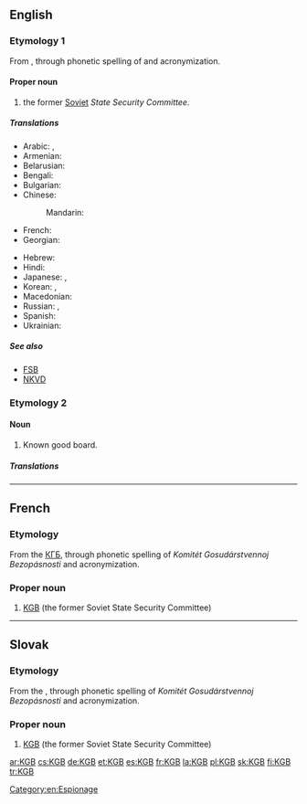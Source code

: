 ==English==
{{wikipedia}}

===Etymology 1===
From {{etyl|ru|en}} {{m|ru|КГБ}}, through phonetic spelling of {{m|ru|Комите́т госуда́рственной безопа́сности||State Security Committee}} and acronymization.

====Proper noun====
{{en-proper noun}}

# the former [[Soviet]] ''State Security Committee''.

=====Translations=====
{{trans-top|Soviet KGB}}
* Arabic: {{t|ar|كَي جِي بِي|m}}, {{t|ar|كَاي جِي بِي|m}}
* Armenian: {{t|hy|ՊԱԿ}}
* Belarusian: {{t|be|КДБ|m|sc=Cyrl}}
* Bengali: {{t|bn|কেজিবি|tr=kejibi|sc=Beng}}
* Bulgarian: {{t|bg|КГБ|m|sc=Cyrl}}
* Chinese:
*: Mandarin: {{t+|cmn|克格勃|tr=kègébó|sc=Hani}}
* French: {{t+|fr|KGB|m}}
* Georgian: {{t|ka|სუკ|sc=Geor}}
{{trans-mid}}
* Hebrew: {{t|he|ק.ג.ב.|m|tr=ka ge be|sc=Hebr}}
* Hindi: {{t|hi|केजीबी|sc=Deva}}
* Japanese: {{t|ja|カーゲーベー|tr=kāgēbē|sc=Jpan}}, {{t|ja|ケージービー|tr=kējībī|sc=Jpan}}
* Korean: {{t|ko|카게베|sc=Kore}}, {{t|ko|케이지비|sc=Kore}}
* Macedonian: {{t|mk|КГБ|m|sc=Cyrl}}
* Russian: {{t+|ru|КГБ|m}}, {{t|ru|ка-гэ-бэ́|m|sc=Cyrl}} {{qualifier|phonetic respelling}}
* Spanish: {{t+|es|KGB|m}}
* Ukrainian: {{t|uk|КДБ|m|sc=Cyrl}}
{{trans-bottom}}

=====See also=====
* [[FSB]]
* [[NKVD]]

===Etymology 2===

====Noun====
{{en-noun}}

# {{cx|electronics|lang=en}} Known good board.

=====Translations=====
{{trans-top|Known Good Board}}
{{trans-mid}}
{{trans-bottom}}

[[Category:en:Espionage]]

----

==French==

===Etymology===
From the {{etyl|ru|fr}} [[КГБ]], through phonetic spelling of ''Komitét Gosudárstvennoj Bezopásnosti'' and acronymization.

===Proper noun===
{{head|fr|proper noun|m}}

# [[#English|KGB]] (the former Soviet State Security Committee)

----

==Slovak==

===Etymology===
From the {{etyl|ru|sk}} {{term|КГБ|lang=ru}}, through phonetic spelling of ''Komitét Gosudárstvennoj Bezopásnosti'' and acronymization.

===Proper noun===
{{sk-proper noun|g=n}}

# [[#English|KGB]] (the former Soviet State Security Committee)

[[ar:KGB]]
[[cs:KGB]]
[[de:KGB]]
[[et:KGB]]
[[es:KGB]]
[[fr:KGB]]
[[la:KGB]]
[[pl:KGB]]
[[sk:KGB]]
[[fi:KGB]]
[[tr:KGB]]